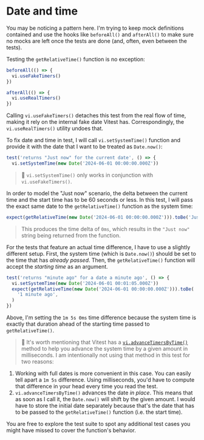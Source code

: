 # Date and time

<EpicVideo url="https://www.epicweb.dev/workshops/mocking-techniques-in-vitest/date-and-time/date-and-time/solution" />

You may be noticing a pattern here. I'm trying to keep mock definitions contained and use the hooks like `beforeAll()` and `afterAll()` to make sure no mocks are left once the tests are done (and, often, even between the tests).

Testing the `getRelativeTime()` function is no exception:

```ts filename=get-relative-time.test.ts nonumber lines=2,6
beforeAll(() => {
  vi.useFakeTimers()
})

afterAll(() => {
  vi.useRealTimers()
})
```

Calling `vi.useFakeTimers()` detaches this test from the real flow of time, making it rely on the internal fake date Vitest has. Correspondingly, the `vi.useRealTimers()` utility undoes that.

To fix date and time in test, I will call `vi.setSystemTime()` function and provide it with the date that I want to be treated as `Date.now()`:

```ts filename=get-relative-time.test.ts nonumber lines=2
test('returns "Just now" for the current date', () => {
  vi.setSystemTime(new Date('2024-06-01 00:00:00.000Z'))
```

> :owl: `vi.setSystemTime()` only works in conjunction with `vi.useFakeTimers()`.

In order to model the "Just now" scenario, the delta between the current time and the start time has to be 60 seconds or less. In this test, I will pass the exact same date to the `getRelativeTime()` function as the system time:

```ts filename=get-relative-time.test.ts nonumber
expect(getRelativeTime(new Date('2024-06-01 00:00:00.000Z'))).toBe('Just now')
```

> This produces the time delta of `0ms`, which results in the `"Just now"` string being returned from the function.

For the tests that feature an actual time difference, I have to use a slightly different setup. First, the system time (which is `Date.now()`) should be set to the time that has _already passed_. Then, the `getRelativeTime()` function will accept the _starting time_ as an argument.

```ts filename=get-relative-time.test.ts nonumber lines=2
test('returns "minute ago" for a date a minute ago', () => {
  vi.setSystemTime(new Date('2024-06-01 00:01:05.000Z'))
  expect(getRelativeTime(new Date('2024-06-01 00:00:00.000Z'))).toBe(
    '1 minute ago',
  )
})
```

Above, I'm setting the `1m 5s 0ms` time difference because the system time is exactly that duration ahead of the starting time passed to `getRelativeTime()`.

> 📜 It's worth mentioning that Vitest has a [`vi.advanceTimersByTime()`](https://vitest.dev/api/vi.html#vi-advancetimersbytime) method to help you advance the system time by a given amount in milliseconds. I am intentionally not using that method in this test for two reasons:

1. Working with full dates is more convenient in this case. You can easily tell apart a `1m 5s` difference. Using milliseconds, you'd have to compute that difference in your head every time you read the test.
1. `vi.advanceTimersByTime()` advances the date _in place_. This means that as soon as I call it, the `Date.now()` will shift by the given amount. I would have to store the initial date separately because that's the date that has to be passed to the `getRelativeTime()` function (i.e. the start time).

You are free to explore the <InlineFile file="get-relative-time.test.ts" /> test suite to spot any additional test cases you might have missed to cover the function's behavior.
